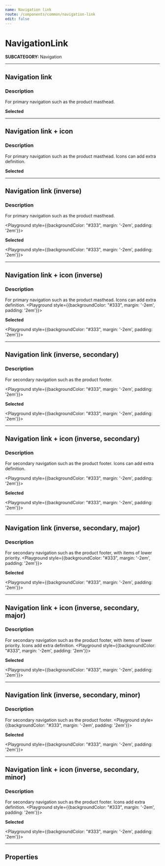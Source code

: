 ```yaml
---
name: Navigation link
route: /components/common/navigation-link
edit: false
---
```



# NavigationLink
**SUBCATEGORY:** Navigation

<hr />

## Navigation link
### Description
For primary navigation such as the product masthead.

<Playground>
  <NavigationLink
    text='Navigation link'
    href='/components-navigation-link'
  />
</Playground>

**Selected**

<Playground>
  <NavigationLink
    text='Navigation link'
    href='/components-navigation-link'
    selected
  />
</Playground>

<hr />

## Navigation link + icon
### Description
For primary navigation such as the product masthead. Icons can add extra definition.
<Playground>
  <NavigationLinkIcon
    text='Navigation link + icon'
    href='/components-navigation-link'
    icon='account'
  />
</Playground>

**Selected**

<Playground>
  <NavigationLinkIcon
    text='Navigation link + icon'
    href='/components-navigation-link'
    icon='account'
    selected
  />
</Playground>

<hr />

## Navigation link (inverse)
### Description
For primary navigation such as the product masthead.

<Playground style={{backgroundColor: "#333", margin: '-2em', padding: '2em'}}>
  <NavigationLink
    text='Navigation link'
    alt='Navigation link'
    href='/components-navigation-link'
    inverse
  />
</Playground>

**Selected**

<Playground style={{backgroundColor: "#333", margin: '-2em', padding: '2em'}}>
  <NavigationLink
    text='Navigation link'
    alt='Navigation link'
    href='/components-navigation-link'
    inverse
    selected
  />
</Playground>

<hr />

## Navigation link + icon (inverse)
### Description
For primary navigation such as the product masthead. Icons can add extra definition.
<Playground style={{backgroundColor: "#333", margin: '-2em', padding: '2em'}}>
  <NavigationLinkIcon
    text='Navigation link + icon'
    alt='Navigation link + icon'
    href='/components-navigation-link'
    icon='search'
    inverse
  />
</Playground>

**Selected**

<Playground style={{backgroundColor: "#333", margin: '-2em', padding: '2em'}}>
  <NavigationLinkIcon
    text='Navigation link + icon'
    alt='Navigation link + icon'
    href='/components-navigation-link'
    icon='search'
    inverse
    selected
  />
</Playground>

<hr />

## Navigation link (inverse, secondary)
### Description
For secondary navigation such as the product footer.

<Playground style={{backgroundColor: "#333", margin: '-2em', padding: '2em'}}>
  <NavigationLink
    text='Navigation link'
    href='/components-navigation-link'
    secondary
    inverse
  />
</Playground>

**Selected**

<Playground style={{backgroundColor: "#333", margin: '-2em', padding: '2em'}}>
  <NavigationLink
    text='Navigation link'
    href='/components-navigation-link'
    secondary
    inverse
    selected
  />
</Playground>

<hr />

## Navigation link + icon (inverse, secondary)
### Description
For secondary navigation such as the product footer. Icons can add extra definition.

<Playground style={{backgroundColor: "#333", margin: '-2em', padding: '2em'}}>
  <NavigationLinkIcon
    text='Navigation link + icon'
    href='/components-navigation-link'
    icon='search'
    secondary
    inverse
  />
</Playground>

**Selected**

<Playground style={{backgroundColor: "#333", margin: '-2em', padding: '2em'}}>
  <NavigationLinkIcon
    text='Navigation link + icon'
    href='/components-navigation-link'
    icon='search'
    secondary
    inverse
    selected
  />
</Playground>

<hr />

## Navigation link (inverse, secondary, major)
### Description
For secondary navigation such as the product footer, with items of lower priority.
<Playground style={{backgroundColor: "#333", margin: '-2em', padding: '2em'}}>
  <NavigationLink
    text='Navigation link'
    href='/components-navigation-link'
    secondary
    major
    inverse
  />
</Playground>

**Selected**

<Playground style={{backgroundColor: "#333", margin: '-2em', padding: '2em'}}>
  <NavigationLink
    text='Navigation link'
    href='/components-navigation-link'
    secondary
    major
    inverse
    selected
  />
</Playground>

<hr />

## Navigation link + icon (inverse, secondary, major)
### Description
For secondary navigation such as the product footer, with items of lower priority. Icons add extra definition.
<Playground style={{backgroundColor: "#333", margin: '-2em', padding: '2em'}}>
  <NavigationLinkIcon
    text='Navigation link + icon'
    href='/components-navigation-link'
    icon='search'
    secondary
    major
    inverse
  />
</Playground>

**Selected**

<Playground style={{backgroundColor: "#333", margin: '-2em', padding: '2em'}}>
  <NavigationLinkIcon
    text='Navigation link + icon'
    href='/components-navigation-link'
    icon='search'
    secondary
    major
    inverse
    selected
  />
</Playground>

<hr />

## Navigation link (inverse, secondary, minor)
### Description
For secondary navigation such as the product footer.
<Playground style={{backgroundColor: "#333", margin: '-2em', padding: '2em'}}>
  <NavigationLink
    text='Navigation link'
    href='/components-navigation-link'
    secondary
    minor
    inverse
  />
</Playground>

**Selected**

<Playground style={{backgroundColor: "#333", margin: '-2em', padding: '2em'}}>
  <NavigationLink
    text='Navigation link'
    href='/components-navigation-link'
    secondary
    minor
    inverse
    selected
  />
</Playground>

<hr />

## Navigation link + icon (inverse, secondary, minor)
### Description
For secondary navigation such as the product footer. Icons add extra definition.
<Playground style={{backgroundColor: "#333", margin: '-2em', padding: '2em'}}>
  <NavigationLinkIcon
    text='Navigation link + icon'
    href='/components-navigation-link'
    icon='search'
    secondary
    minor
    inverse
  />
</Playground>

**Selected**

<Playground style={{backgroundColor: "#333", margin: '-2em', padding: '2em'}}>
  <NavigationLinkIcon
    text='Navigation link + icon'
    href='/components-navigation-link'
    icon='search'
    secondary
    minor
    inverse
    selected
  />
</Playground>

<hr />

## Properties
<Props of={NavigationLink} />

